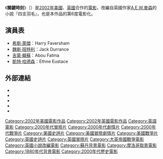 {{noteTA
|T=zh-hk:再戰豪情; zh-tw:關鍵時刻;
|1=zh-hk:再戰豪情; zh-tw:關鍵時刻;
|2=zh-hans:希斯·莱杰;zh-hk:希夫·烈爵;zh-tw:希斯·萊傑;
|3=zh-hans:希斯;zh-hk:希夫;zh-tw:希斯;
|4=zh-hans:莱杰;zh-hk:烈爵;zh-tw:萊傑;
}}
{{Infobox Film
| name               = 關鍵時刻
| original_name      = ''{{lang|en|The Four Feathers}}''
| image              = Four feathers.jpg
| caption            = 
| director           = [[夏克哈·卡帕|夏克哈·卡帕]]
| producer           = Paul Feldsher<br />Robert Jaffe<br />Stanley R. Jaffe<br />Marty Katz
| writer             = Mark Pellington<br />Bruce Joel Rubin<br />Greg Brooker<br />Michael Schiffer<br />Risa Bramon Garcia<br />Hossein Amini
| based_on           = {{lang|en|''The Four Feathers''}}
| starring           = [[希斯·萊傑|希斯·萊傑]]<br />[[魏斯·班特利|魏斯·班特利]]<br />[[吉蒙·韓蘇|吉蒙·韓蘇]]<br />[[凱特·哈德森|凱特·哈德森]]
| music              = [[詹姆斯·霍納|詹姆斯·霍納]]
| cinematography     = [[羅伯特·理察森|羅伯特·理察森]]
| editing            = Andrew Mondshein<br />Conrad Buff<br />David Brenner<br />Jim Miller<br />Steven Rosenblum
| production_company = 
| distributor        = [[派拉蒙電影|派拉蒙電影]]
| released           = {{flagicon|USA}} {{start date|2002|9|20}}<br />{{flagicon|TWN}} {{start date|2002|10|10}}
| runtime            = 130 分鐘
| country            = {{美國電影產地}}<br />{{英國電影}}
| language           = [[英語|英語]]
| budget             = $35,000,000
| gross              = $29,000,000
}}
《'''關鍵時刻'''》（{{lang-en|'''''The Four Feathers'''''}}）是[[2002年電影|2002年]][[美國電影|美國]]、[[英國電影|英國]]合作的[[電影|電影]]，改編自英國作家[[A.E.W.麥森|A.E.W.麥森]]的小說『四支羽毛』，也是本作品的第6度電影化。

== 演員表 ==
* [[希斯·萊傑|希斯·萊傑]]：Harry Faversham
* [[魏斯·班特利|魏斯·班特利]]：Jack Durrance
* [[吉蒙·韓蘇|吉蒙·韓蘇]]：Abou Fatma
* [[凱特·哈德森|凱特·哈德森]]：Ethne Eustace

== 外部連結 ==
*{{AllMovie title|265430}}
*{{rotten-tomatoes|four_feathers}}
*{{mojo title|fourfeathers}}
*{{Tcmdb title|437054}}
*{{imdb title|0240510}}

{{DEFAULTSORT:Four Feathers, The}}
[[Category:2002年美國電影作品|Category:2002年美國電影作品]]
[[Category:2002年英國電影作品|Category:2002年英國電影作品]]
[[Category:英語電影|Category:英語電影]]
[[Category:2000年代冒險片|Category:2000年代冒險片]]
[[Category:2000年代劇情片|Category:2000年代劇情片]]
[[Category:2000年代戰爭片|Category:2000年代戰爭片]]
[[Category:美國史詩片|Category:美國史詩片]]
[[Category:美國冒險劇情片|Category:美國冒險劇情片]]
[[Category:美國戰爭片|Category:美國戰爭片]]
[[Category:英國史詩片|Category:英國史詩片]]
[[Category:英國冒險片|Category:英國冒險片]]
[[Category:大英帝國戰爭電影|Category:大英帝國戰爭電影]]
[[Category:英國小說改編電影|Category:英國小說改編電影]]
[[Category:蘇丹背景電影|Category:蘇丹背景電影]]
[[Category:摩洛哥取景電影|Category:摩洛哥取景電影]]
[[Category:1880年代背景電影|Category:1880年代背景電影]]
[[Category:2000年代歷史電影|Category:2000年代歷史電影]]
